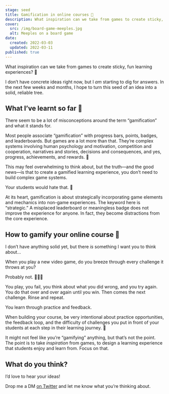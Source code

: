 ```yaml
---
stage: seed
title: Gamification in online courses 👾
description: What inspiration can we take from games to create sticky, fun learning experiences? 🤔
cover:
  src: /img/board-game-meeples.jpg
  alt: Meeples on a board game
date:
  created: 2022-03-03
  updated: 2022-03-11
published: true
---
```


What inspiration can we take from games to create sticky, fun learning experiences? 🤔

I don’t have concrete ideas right now, but I _am_ starting to dig for answers. In the next few weeks and months, I hope to turn this seed of an idea into a solid, reliable tree.

## What I’ve learnt so far 🔬

There seem to be a lot of misconceptions around the term “gamification” and what it stands for.

Most people associate “gamification” with progress bars, points, badges, and leaderboards. But games are a lot more than that. They’re complex systems involving human psychology and motivation, competition and cooperation, narratives and stories, decisions and consequences, and yes, progress, achievements, and rewards. 🏅

This may feel overwhelming to think about, but the truth—and the good news—is that to create a gamified learning experience, you don’t need to build complex game systems.

Your students would hate that. 😬

At its heart, gamification is about strategically incorporating game elements and mechanics into non-game experiences. The keyword here is “strategic.” A misplaced leaderboard or meaningless badge does not improve the experience for anyone. In fact, they become distractions from the core experience.

## How to gamify your online course 👾

I don’t have anything solid yet, but there _is_ something I want you to think about…

When you play a new video game, do you breeze through every challenge it throws at you?

Probably not. 🤷🏻‍♂️

You play, you fail, you think about what you did wrong, and you try again. You do that over and over again until you win. Then comes the next challenge. Rinse and repeat.

You learn through practice and feedback.

When building your course, be very intentional about practice opportunities, the feedback loop, and the difficulty of challenges you put in front of your students at each step in their learning journey. 👣

It might not feel like you’re “gamifying” anything, but that’s not the point. The point is to take _inspiration_ from games, to design a learning experience that students enjoy and learn from. Focus on that.

## What do you think?

I’d love to hear your ideas!

Drop me a DM [on Twitter](https://twitter.com/merott) and let me know what you’re thinking about.
